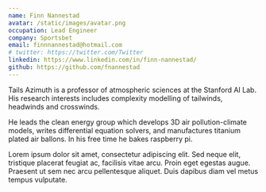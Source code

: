 ```yaml
---
name: Finn Nannestad
avatar: /static/images/avatar.png
occupation: Lead Engineer
company: Sportsbet
email: finnnannestad@hotmail.com
# twitter: https://twitter.com/Twitter
linkedin: https://www.linkedin.com/in/finn-nannestad/
github: https://github.com/fnannestad
---
```


Tails Azimuth is a professor of atmospheric sciences at the Stanford AI Lab. His research interests includes complexity modelling of tailwinds, headwinds and crosswinds.

He leads the clean energy group which develops 3D air pollution-climate models, writes differential equation solvers, and manufactures titanium plated air ballons. In his free time he bakes raspberry pi.

Lorem ipsum dolor sit amet, consectetur adipiscing elit. Sed neque elit, tristique placerat feugiat ac, facilisis vitae arcu. Proin eget egestas augue. Praesent ut sem nec arcu pellentesque aliquet. Duis dapibus diam vel metus tempus vulputate.
